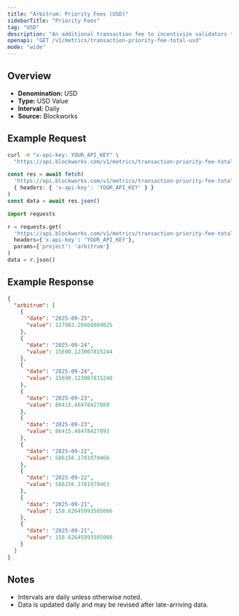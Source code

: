 ```yaml
---
title: "Arbitrum: Priority Fees (USD)"
sidebarTitle: "Priority Fees"
tag: "USD"
description: "An additional transaction fee to incentivize validators to prioritize and execute transactions."
openapi: "GET /v1/metrics/transaction-priority-fee-total-usd"
mode: "wide"
---
```


## Overview

- **Denomination:** USD
- **Type:** USD Value
- **Interval:** Daily
- **Source:** Blockworks

## Example Request

<CodeGroup>

```bash cURL
curl -H "x-api-key: YOUR_API_KEY" \
  "https://api.blockworks.com/v1/metrics/transaction-priority-fee-total-usd?project=arbitrum"
```

```typescript TypeScript
const res = await fetch(
  'https://api.blockworks.com/v1/metrics/transaction-priority-fee-total-usd?project=arbitrum',
  { headers: { 'x-api-key': 'YOUR_API_KEY' } }
)
const data = await res.json()
```

```python Python
import requests

r = requests.get(
  'https://api.blockworks.com/v1/metrics/transaction-priority-fee-total-usd',
  headers={'x-api-key': 'YOUR_API_KEY'},
  params={'project': 'arbitrum'}
)
data = r.json()
```

</CodeGroup>

## Example Response

```json
{
  "arbitrum": [
    {
      "date": "2025-09-25",
      "value": 127983.20468084025
    },
    {
      "date": "2025-09-24",
      "value": 15690.123007815244
    },
    {
      "date": "2025-09-24",
      "value": 15690.123007815248
    },
    {
      "date": "2025-09-23",
      "value": 86415.48478427889
    },
    {
      "date": "2025-09-23",
      "value": 86415.48478427893
    },
    {
      "date": "2025-09-22",
      "value": 586156.1781979466
    },
    {
      "date": "2025-09-22",
      "value": 586156.1781979463
    },
    {
      "date": "2025-09-21",
      "value": 158.62645993505066
    },
    {
      "date": "2025-09-21",
      "value": 158.62645993505066
    }
  ]
}
```

## Notes
- Intervals are daily unless otherwise noted.
- Data is updated daily and may be revised after late-arriving data.